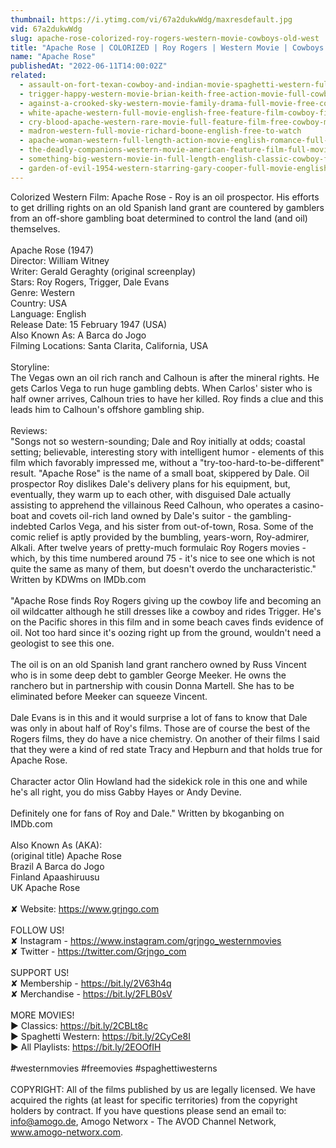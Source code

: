 ```yaml
---
thumbnail: https://i.ytimg.com/vi/67a2dukwWdg/maxresdefault.jpg
vid: 67a2dukwWdg
slug: apache-rose-colorized-roy-rogers-western-movie-cowboys-old-west
title: "Apache Rose | COLORIZED | Roy Rogers | Western Movie | Cowboys | Old West"
name: "Apache Rose"
publishedAt: "2022-06-11T14:00:02Z"
related:
  - assault-on-fort-texan-cowboy-and-indian-movie-spaghetti-western-full-movie-western-movies
  - trigger-happy-western-movie-brian-keith-free-action-movie-full-cowboy-films-full-movies
  - against-a-crooked-sky-western-movie-family-drama-full-movie-free-cowboy-film-free-movie
  - white-apache-western-full-movie-english-free-feature-film-cowboy-film
  - cry-blood-apache-western-rare-movie-full-feature-film-free-cowboy-movie
  - madron-western-full-movie-richard-boone-english-free-to-watch
  - apache-woman-western-full-length-action-movie-english-romance-full-film
  - the-deadly-companions-western-movie-american-feature-film-full-movie-english-free-films
  - something-big-western-movie-in-full-length-english-classic-cowboy-film-free-full-westerns
  - garden-of-evil-1954-western-starring-gary-cooper-full-movie-english-full-free-western-movies
---
```


Colorized Western Film: Apache Rose - Roy is an oil prospector. His efforts to get drilling rights on an old Spanish land grant are countered by gamblers from an off-shore gambling boat determined to control the land (and oil) themselves.<br />
<br />
Apache Rose (1947)<br />
Director: William Witney<br />
Writer: Gerald Geraghty (original screenplay)<br />
Stars: Roy Rogers, Trigger, Dale Evans <br />
Genre: Western<br />
Country: USA<br />
Language: English<br />
Release Date: 15 February 1947 (USA) <br />
Also Known As: A Barca do Jogo <br />
Filming Locations: Santa Clarita, California, USA<br />
<br />
Storyline:<br />
The Vegas own an oil rich ranch and Calhoun is after the mineral rights. He gets Carlos Vega to run huge gambling debts. When Carlos' sister who is half owner arrives, Calhoun tries to have her killed. Roy finds a clue and this leads him to Calhoun's offshore gambling ship.<br />
<br />
Reviews:<br />
"Songs not so western-sounding; Dale and Roy initially at odds; coastal setting; believable, interesting story with intelligent humor - elements of this film which favorably impressed me, without a "try-too-hard-to-be-different" result. "Apache Rose" is the name of a small boat, skippered by Dale. Oil prospector Roy dislikes Dale's delivery plans for his equipment, but, eventually, they warm up to each other, with disguised Dale actually assisting to apprehend the villainous Reed Calhoun, who operates a casino-boat and covets oil-rich land owned by Dale's suitor - the gambling-indebted Carlos Vega, and his sister from out-of-town, Rosa. Some of the comic relief is aptly provided by the bumbling, years-worn, Roy-admirer, Alkali. After twelve years of pretty-much formulaic Roy Rogers movies - which, by this time numbered around 75 - it's nice to see one which is not quite the same as many of them, but doesn't overdo the uncharacteristic." Written by KDWms on IMDb.com <br />
<br />
"Apache Rose finds Roy Rogers giving up the cowboy life and becoming an oil wildcatter although he still dresses like a cowboy and rides Trigger. He's on the Pacific shores in this film and in some beach caves finds evidence of oil. Not too hard since it's oozing right up from the ground, wouldn't need a geologist to see this one.<br />
<br />
The oil is on an old Spanish land grant ranchero owned by Russ Vincent who is in some deep debt to gambler George Meeker. He owns the ranchero but in partnership with cousin Donna Martell. She has to be eliminated before Meeker can squeeze Vincent.<br />
<br />
Dale Evans is in this and it would surprise a lot of fans to know that Dale was only in about half of Roy's films. Those are of course the best of the Rogers films, they do have a nice chemistry. On another of their films I said that they were a kind of red state Tracy and Hepburn and that holds true for Apache Rose.<br />
<br />
Character actor Olin Howland had the sidekick role in this one and while he's all right, you do miss Gabby Hayes or Andy Devine.<br />
<br />
Definitely one for fans of Roy and Dale." Written by bkoganbing on IMDb.com <br />
<br />
Also Known As (AKA):<br />
(original title) Apache Rose<br />
Brazil A Barca do Jogo<br />
Finland Apaashiruusu<br />
UK Apache Rose<br />
<br />
✘ Website: https://www.grjngo.com<br />
<br />
FOLLOW US!<br />
✘ Instagram - https://www.instagram.com/grjngo_westernmovies<br />
✘ Twitter - https://twitter.com/Grjngo_com<br />
<br />
SUPPORT US!<br />
✘ Membership - https://bit.ly/2V63h4q<br />
✘ Merchandise - https://bit.ly/2FLB0sV<br />
<br />
MORE MOVIES! <br />
► Classics: https://bit.ly/2CBLt8c <br />
► Spaghetti Western: https://bit.ly/2CyCe8I <br />
► All Playlists: https://bit.ly/2EOOfIH <br />
<br />
#westernmovies #freemovies #spaghettiwesterns<br />
<br />
COPYRIGHT: All of the films published by us are legally licensed. We have acquired the rights (at least for specific territories) from the copyright holders by contract. If you have questions please send an email to: info@amogo.de, Amogo Networx - The AVOD Channel Network, www.amogo-networx.com.